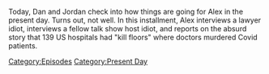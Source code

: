 {{DEFAULTSORT:
    #_EPISODE_0809:May 18, 2023
}}{{Episode
    | title           = May 18, 2023
    | caption         = Listen to this episode on [https://knowledgefight.libsyn.com/809-may-18-2023 Libsyn] [https://open.spotify.com/episode/7BNnYU1BDeKKeNrYbDvh67 Spotify], Read the [[Transcript/809: May 18, 2023|Unofficial Transcript]]
    | episodeNumber   = 809
    | length          = 02:35:43
    | airDate         = May 22, 2023
    | coverageDate    = May 18, 2023
    | episodeType     = [[:Category:Present Day|Present Day]]
    | appearance      = [[Stew Peters]], [[Tom Robbins]], [[Thomas Renz]], [[Steve Kirsch]], [[Gary Allen]], [[Bill Gates]], [[David Icke]], [[George Soros]]
    | previousEpisode = [[808: May 15, 2023]]
    | nextEpisode     = [[810: February 18-23, 2004]]
}}

{{Stub}}

Today, Dan and Jordan check into how things are going for Alex in the present day.  Turns out, not well.  In this installment, Alex interviews a lawyer idiot, interviews a fellow talk show host idiot, and reports on the absurd story that 139 US hospitals had "kill floors" where doctors murdered Covid patients.

[[Category:Episodes]]
[[Category:Present Day]]
